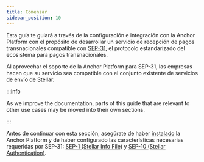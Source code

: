 ```yaml
---
title: Comenzar
sidebar_position: 10
---
```


Esta guía te guiará a través de la configuración e integración con la Anchor Platform con el propósito de desarrollar un servicio de recepción de pagos transnacionales compatible con [SEP-31][sep-31], el protocolo estandarizado del ecosistema para pagos transnacionales.

Al aprovechar el soporte de la Anchor Platform para SEP-31, las empresas hacen que su servicio sea compatible con el conjunto existente de servicios de envío de Stellar.

:::info

As we improve the documentation, parts of this guide that are relevant to other use cases may be moved into their own sections.

:::

Antes de continuar con esta sección, asegúrate de haber [instalado][installation-ap] la Anchor Platform y de haber configurado las características necesarias requeridas por SEP-31: [SEP-1 (Stellar Info File)][sep1-ap] y [SEP-10 (Stellar Authentication)][sep10-ap].

[sep-31]: https://github.com/stellar/stellar-protocol/blob/master/ecosystem/sep-0031.md
[installation-ap]: ../../admin-guide/getting-started.mdx
[sep1-ap]: ../sep1/README.mdx
[sep10-ap]: ../sep10/README.mdx
